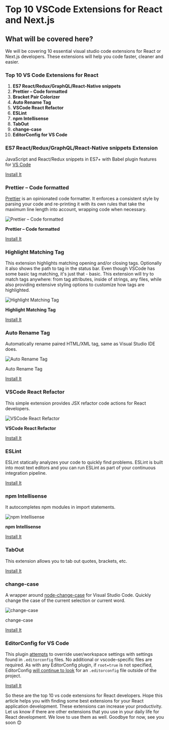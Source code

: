 
# Top 10 VSCode Extensions for React and Next.js

## What will be covered here?

We will be covering 10 essential visual studio code extensions for React or Next.js developers. These extensions will help you code faster, cleaner and easier.

### Top 10 VS Code Extensions for React

1. **ES7 React/Redux/GraphQL/React-Native snippets**
2. **Prettier – Code formatted**
3. **Bracket Pair Colorizer**
4. **Auto Rename Tag**
5. **VSCode React Refactor**
6. **ESLint**
7. **npm Intellisense**
8. **TabOut**
9. **change-case**
10. **EditorConfig for VS Code**

### **ES7 React/Redux/GraphQL/React-Native snippets** Extension

JavaScript and React/Redux snippets in ES7+ with Babel plugin features for [VS Code](https://code.visualstudio.com/)

[Install It](https://marketplace.visualstudio.com/items?itemName=dsznajder.es7-react-js-snippets)

### **Prettier – Code formatted**

[Prettier](https://prettier.io/) is an opinionated code formatter. It enforces a consistent style by parsing your code and re-printing it with its own rules that take the maximum line length into account, wrapping code when necessary.

![**Prettier – Code formatted**](https://glebbahmutov.com/blog/images/prettier/projectB.gif)

**Prettier – Code formatted**

[Install It](https://marketplace.visualstudio.com/items?itemName=esbenp.prettier-vscode)

### **Highlight Matching Tag**

This extension highlights matching opening and/or closing tags. Optionally it also shows the path to tag in the status bar. Even though VSCode has some basic tag matching, it's just that - basic. This extension will try to match tags anywhere: from tag attributes, inside of strings, any files, while also providing extensive styling options to customize how tags are highlighted.

![**Highlight Matching Tag**](https://images2.imgbox.com/71/2a/zIA1XCzK_o.gif)

**Highlight Matching Tag**

[Install It](https://marketplace.visualstudio.com/items?itemName=vincaslt.highlight-matching-tag)

### Auto Rename Tag

Automatically rename paired HTML/XML tag, same as Visual Studio IDE does.

![Auto Rename Tag](https://github.com/formulahendry/vscode-auto-rename-tag/raw/HEAD/images/usage.gif)

Auto Rename Tag

[Install It](https://marketplace.visualstudio.com/items?itemName=formulahendry.auto-rename-tag)

### **VSCode React Refactor**

This simple extension provides JSX refactor code actions for React developers.

![**VSCode React Refactor**](https://github.com/planbcoding/vscode-react-refactor/raw/master/assets/images/preview.gif)

**VSCode React Refactor**

[Install It](https://marketplace.visualstudio.com/items?itemName=planbcoding.vscode-react-refactor)

### ESLint

ESLint statically analyzes your code to quickly find problems. ESLint is built into most text editors and you can run ESLint as part of your continuous integration pipeline.

[Install It](https://marketplace.visualstudio.com/items?itemName=dbaeumer.vscode-eslint)

### **npm Intellisense**

It autocompletes npm modules in import statements.

![**npm Intellisense**](https://github.com/ChristianKohler/NpmIntellisense/raw/master/images/auto_complete.gif)

**npm Intellisense**

[Install It](https://marketplace.visualstudio.com/items?itemName=christian-kohler.npm-intellisense)

### TabOut

This extension allows you to tab out quotes, brackets, etc.

[Install It](https://marketplace.visualstudio.com/items?itemName=albert.TabOut)

### change-case

A wrapper around [node-change-case](https://github.com/blakeembrey/node-change-case) for Visual Studio Code. Quickly change the case of the current selection or current word.

![change-case](https://cloud.githubusercontent.com/assets/2899448/10712456/3c5e29b6-7a9c-11e5-9ce4-7eb944889696.gif)

change-case

[Install It](https://marketplace.visualstudio.com/items?itemName=wmaurer.change-case)

### EditorConfig for VS Code

This plugin [attempts](https://marketplace.visualstudio.com/items?itemName=EditorConfig.EditorConfig#known-issues) to override user/workspace settings with settings found in `.editorconfig` files. No additional or vscode-specific files are required. As with any EditorConfig plugin, if `root=true` is not specified, EditorConfig [will continue to look](https://editorconfig.org/#file-location) for an `.editorconfig` file outside of the project.

[Install It](https://marketplace.visualstudio.com/items?itemName=EditorConfig.EditorConfig)

So these are the top 10 vs code extensions for React developers. Hope this article helps you with finding some best extensions for your React application development. These extensions can increase your productivity. Let us know if there are other extensions that you use in your daily life for React development. We love to use them as well. Goodbye for now, see you soon 😊

